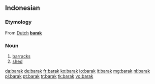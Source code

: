 {{also|Barak}}
==Indonesian==

===Etymology===
From [[w:Dutch language|Dutch]] '''[[barak]]'''

===Noun===
{{infl|id|noun}}

# [[barracks]]
# [[shed]]

[[da:barak]]
[[de:barak]]
[[fr:barak]]
[[ko:barak]]
[[io:barak]]
[[it:barak]]
[[mg:barak]]
[[nl:barak]]
[[pl:barak]]
[[pt:barak]]
[[tr:barak]]
[[tk:barak]]
[[vo:barak]]